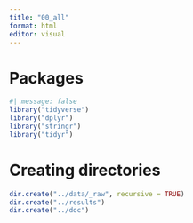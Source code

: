 ```yaml
---
title: "00_all"
format: html
editor: visual
---
```


# Packages

```r
#| message: false
library("tidyverse")
library("dplyr")
library("stringr")
library("tidyr")
```

# Creating directories

```r
dir.create("../data/_raw", recursive = TRUE)
dir.create("../results")
dir.create("../doc")
```
